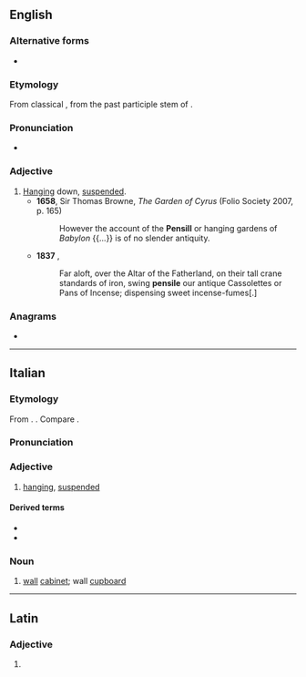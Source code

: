 ==English==

===Alternative forms===
* {{l|en|pensill}} {{qual|obsolete}}

===Etymology===
From classical {{der|en|la|pēnsilis}}, from the past participle stem of {{m|la|pendere||to hang}}.

===Pronunciation===
* {{IPA|en|/ˈpɛnsaɪl/}}

===Adjective===
{{en-adj}}

# [[hanging|Hanging]] down, [[suspended]].
#* '''1658''', Sir Thomas Browne, ''The Garden of Cyrus'' (Folio Society 2007, p. 165)
#*: However the account of the '''Pensill''' or hanging gardens of ''Babylon'' {{...}} is of no slender antiquity.
#* '''1837''' {{w|Thomas Carlyle}}, ''{{w|The French Revolution: A History}}''
#*: Far aloft, over the Altar of the Fatherland, on their tall crane standards of iron, swing '''pensile''' our antique Cassolettes or Pans of Incense; dispensing sweet incense-fumes[.]

===Anagrams===
* {{anagrams|en|a=eeilnps|Lepines|espinel|sleep in|sleep-in}}

----

==Italian==

===Etymology===
From {{der|it|la|pēnsilis|gloss=hanging}}. {{doublet|it|pesolo}}. Compare {{cog|pt|pênsil}}.

===Pronunciation===
{{it-pr|pènsile}}

===Adjective===
{{it-adj}}

# [[hanging]], [[suspended]]

====Derived terms====
* {{l|it|giardino pensile}}
* {{l|it|pensilina}}

===Noun===
{{it-noun|m}}

# [[wall]] [[cabinet]]; wall [[cupboard]]

----

==Latin==

===Adjective===
{{la-adj-form|pēnsile}}

# {{inflection of|la|pēnsilis||nom//acc//voc|n|s}}